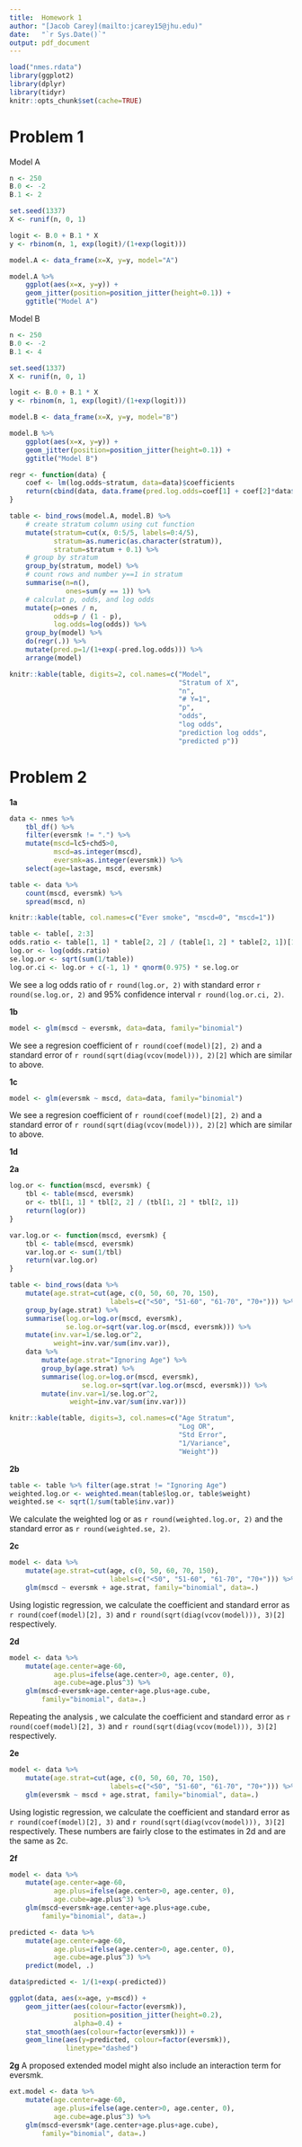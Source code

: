 ```yaml
---
title:  Homework 1
author: "[Jacob Carey](mailto:jcarey15@jhu.edu)"
date:   "`r Sys.Date()`"
output: pdf_document
---
```


```r
load("nmes.rdata")
library(ggplot2)
library(dplyr)
library(tidyr)
knitr::opts_chunk$set(cache=TRUE)
```

Problem 1
=========

Model A

```r
n <- 250
B.0 <- -2
B.1 <- 2

set.seed(1337)
X <- runif(n, 0, 1)

logit <- B.0 + B.1 * X
y <- rbinom(n, 1, exp(logit)/(1+exp(logit)))

model.A <- data_frame(x=X, y=y, model="A")

model.A %>%
    ggplot(aes(x=x, y=y)) +
    geom_jitter(position=position_jitter(height=0.1)) +
    ggtitle("Model A")
```

Model B

```r
n <- 250
B.0 <- -2
B.1 <- 4

set.seed(1337)
X <- runif(n, 0, 1)

logit <- B.0 + B.1 * X
y <- rbinom(n, 1, exp(logit)/(1+exp(logit)))

model.B <- data_frame(x=X, y=y, model="B")

model.B %>%
    ggplot(aes(x=x, y=y)) +
    geom_jitter(position=position_jitter(height=0.1)) +
    ggtitle("Model B")
```

```r
regr <- function(data) {
    coef <- lm(log.odds~stratum, data=data)$coefficients
    return(cbind(data, data.frame(pred.log.odds=coef[1] + coef[2]*data$stratum)))
}

table <- bind_rows(model.A, model.B) %>%
    # create stratum column using cut function
    mutate(stratum=cut(x, 0:5/5, labels=0:4/5),
           stratum=as.numeric(as.character(stratum)),
           stratum=stratum + 0.1) %>%
    # group by stratum
    group_by(stratum, model) %>%
    # count rows and number y==1 in stratum
    summarise(n=n(),
              ones=sum(y == 1)) %>%
    # calculat p, odds, and log odds
    mutate(p=ones / n,
           odds=p / (1 - p),
           log.odds=log(odds)) %>%
    group_by(model) %>%
    do(regr(.)) %>%
    mutate(pred.p=1/(1+exp(-pred.log.odds))) %>%
    arrange(model)

knitr::kable(table, digits=2, col.names=c("Model",
                                          "Stratum of X",
                                          "n",
                                          "# Y=1",
                                          "p",
                                          "odds",
                                          "log odds",
                                          "prediction log odds",
                                          "predicted p"))

```

Problem 2
=========

**1a**

```r
data <- nmes %>%
    tbl_df() %>%
    filter(eversmk != ".") %>%
    mutate(mscd=lc5+chd5>0,
           mscd=as.integer(mscd),
           eversmk=as.integer(eversmk)) %>%
    select(age=lastage, mscd, eversmk)

table <- data %>%
    count(mscd, eversmk) %>%
    spread(mscd, n)

knitr::kable(table, col.names=c("Ever smoke", "mscd=0", "mscd=1"))

table <- table[, 2:3]
odds.ratio <- table[1, 1] * table[2, 2] / (table[1, 2] * table[2, 1])[1, ]
log.or <- log(odds.ratio)
se.log.or <- sqrt(sum(1/table))
log.or.ci <- log.or + c(-1, 1) * qnorm(0.975) * se.log.or

```

We see a log odds ratio of `r round(log.or, 2)` with standard error
`r round(se.log.or, 2)` and 95% confidence interval 
`r round(log.or.ci, 2)`.

**1b**

```r
model <- glm(mscd ~ eversmk, data=data, family="binomial")
```

We see a regresion coefficient of `r round(coef(model)[2], 2)` and
a standard error of `r round(sqrt(diag(vcov(model))), 2)[2]` which are
similar to above.

**1c**

```r
model <- glm(eversmk ~ mscd, data=data, family="binomial")
```

We see a regresion coefficient of `r round(coef(model)[2], 2)` and
a standard error of `r round(sqrt(diag(vcov(model))), 2)[2]` which are
similar to above.

**1d**

**2a**
```r
log.or <- function(mscd, eversmk) {
    tbl <- table(mscd, eversmk)
    or <- tbl[1, 1] * tbl[2, 2] / (tbl[1, 2] * tbl[2, 1])
    return(log(or))
}

var.log.or <- function(mscd, eversmk) {
    tbl <- table(mscd, eversmk)
    var.log.or <- sum(1/tbl)
    return(var.log.or)
}

table <- bind_rows(data %>%
    mutate(age.strat=cut(age, c(0, 50, 60, 70, 150),
                         labels=c("<50", "51-60", "61-70", "70+"))) %>%
    group_by(age.strat) %>%
    summarise(log.or=log.or(mscd, eversmk),
              se.log.or=sqrt(var.log.or(mscd, eversmk))) %>%
    mutate(inv.var=1/se.log.or^2,
           weight=inv.var/sum(inv.var)),
    data %>%
        mutate(age.strat="Ignoring Age") %>%
        group_by(age.strat) %>%
        summarise(log.or=log.or(mscd, eversmk),
                  se.log.or=sqrt(var.log.or(mscd, eversmk))) %>%
        mutate(inv.var=1/se.log.or^2,
               weight=inv.var/sum(inv.var)))

knitr::kable(table, digits=3, col.names=c("Age Stratum",
                                          "Log OR",
                                          "Std Error",
                                          "1/Variance",
                                          "Weight"))
```

**2b**
```r
table <- table %>% filter(age.strat != "Ignoring Age")
weighted.log.or <- weighted.mean(table$log.or, table$weight)
weighted.se <- sqrt(1/sum(table$inv.var))
```

We calculate the weighted log or as `r round(weighted.log.or, 2)` and
the standard error as `r round(weighted.se, 2)`.

**2c**
```r
model <- data %>%
    mutate(age.strat=cut(age, c(0, 50, 60, 70, 150),
                         labels=c("<50", "51-60", "61-70", "70+"))) %>%
    glm(mscd ~ eversmk + age.strat, family="binomial", data=.)
```

Using logistic regression, we calculate the coefficient and standard
error as `r round(coef(model)[2], 3)` and 
`r round(sqrt(diag(vcov(model))), 3)[2]` respectively.

**2d**
```r
model <- data %>%
    mutate(age.center=age-60,
           age.plus=ifelse(age.center>0, age.center, 0),
           age.cube=age.plus^3) %>%
    glm(mscd~eversmk+age.center+age.plus+age.cube, 
        family="binomial", data=.)
```

Repeating the analysis , we calculate the coefficient and standard
error as `r round(coef(model)[2], 3)` and 
`r round(sqrt(diag(vcov(model))), 3)[2]` respectively.

**2e**
```r
model <- data %>%
    mutate(age.strat=cut(age, c(0, 50, 60, 70, 150),
                         labels=c("<50", "51-60", "61-70", "70+"))) %>%
    glm(eversmk ~ mscd + age.strat, family="binomial", data=.)
```

Using logistic regression, we calculate the coefficient and standard
error as `r round(coef(model)[2], 3)` and 
`r round(sqrt(diag(vcov(model))), 3)[2]` respectively. These numbers are
fairly close to the estimates in 2d and are the same as 2c.

**2f**
```r
model <- data %>%
    mutate(age.center=age-60,
           age.plus=ifelse(age.center>0, age.center, 0),
           age.cube=age.plus^3) %>%
    glm(mscd~eversmk+age.center+age.plus+age.cube, 
        family="binomial", data=.)

predicted <- data %>%
    mutate(age.center=age-60,
           age.plus=ifelse(age.center>0, age.center, 0),
           age.cube=age.plus^3) %>%
    predict(model, .)

data$predicted <- 1/(1+exp(-predicted))

ggplot(data, aes(x=age, y=mscd)) +
    geom_jitter(aes(colour=factor(eversmk)),
                position=position_jitter(height=0.2),
                alpha=0.4) +
    stat_smooth(aes(colour=factor(eversmk))) + 
    geom_line(aes(y=predicted, colour=factor(eversmk)),
              linetype="dashed")
```

**2g**
A proposed extended model might also include an interaction term for
eversmk.
```r
ext.model <- data %>%
    mutate(age.center=age-60,
           age.plus=ifelse(age.center>0, age.center, 0),
           age.cube=age.plus^3) %>%
    glm(mscd~eversmk*(age.center+age.plus+age.cube),
        family="binomial", data=.)

```
